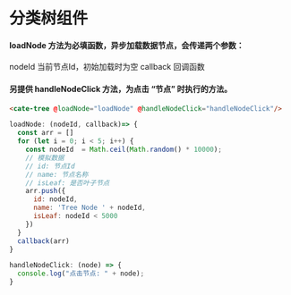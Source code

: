 
# 分类树组件

#### loadNode 方法为必填函数，异步加载数据节点，会传递两个参数：
nodeId 当前节点Id，初始加载时为空
callback 回调函数

#### 另提供 handleNodeClick 方法，为点击 “节点” 时执行的方法。

```html
<cate-tree @loadNode="loadNode" @handleNodeClick="handleNodeClick"/>
```
```javascript
loadNode: (nodeId, callback)=> {
  const arr = []
  for (let i = 0; i < 5; i++) {
    const nodeId  = Math.ceil(Math.random() * 10000);
    // 模拟数据
    // id: 节点Id
    // name: 节点名称
    // isLeaf: 是否叶子节点
    arr.push({
      id: nodeId,
      name: 'Tree Node ' + nodeId,
      isLeaf: nodeId < 5000
    })
  }
  callback(arr)
}

handleNodeClick: (node) => {
  console.log("点击节点: " + node);
}
```
